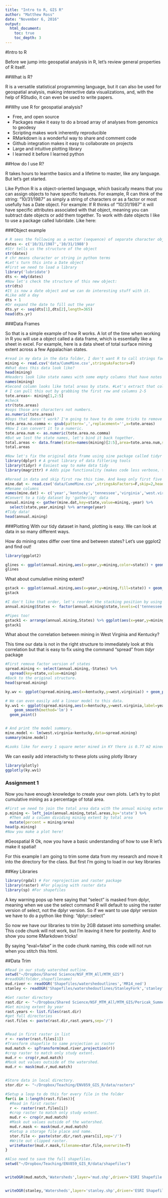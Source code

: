 ```yaml
---
title: "Intro to R, GIS R"
author: "Matthew Ross"
date: "November 6, 2016"
output: 
  html_document:
    toc: true
    toc_depth: 3
---
```

#Intro to R

Before we jump into geospatial analysis in R, let's review general properties of R itself. 


##What is R? 

R is a versatile statistical programming language, but it can also be used for geospatial analysis, making interactive data visualizations, and, with the help of RStudio, it can even be used to write papers. 

##Why use R for geospatial analysis?

- Free, and open source
- Packages make it easy to do a broad array of analyses from genomics to geodesy
- Scripting makes work inherently reproducible
- RMarkdown is a wonderful way to share and comment code
- Github integration makes it easy to collaborate on projects
- Large and intuitive plotting library 
- I learned it before I learned python

##How do I use R?

R takes hours to learnthe basics and a lifetime to master, like any language. But let's get started. 

Like Python R is a object-oriented language, which basically means that you can assign objects to have specific features. For example, R can think of the string: "10/31/1987" as simply a string of characters or as a factor or most usefully has a Date object. For example: If R thinks of "10/31/1987" it will have specific attributes associated with that object, meaning you can subtract date objects or add them together. To work with date objects I like to use a package called lubridate. Like here:

###Object example

```r
# R sees the following as a vector (sequence) of separate character objects.
dates <- c('10/31/1987','10/31/1988')
#Str tells us the structure of the object
str(dates)
# chr means character or string in python terms
#Let's turn this into a Date object 
#First we need to load a library
library('lubridate')
dts <- mdy(dates)
#Now let's check the structure of this new object:
str(dts)
#It is now a date object and we can do interesting stuff with it. 
#Like add a day
dts + 1
#Or expand the date to fill out the year
dts.yr <- seq(dts[1],dts[2],length=365)
head(dts.yr)
```


###Data Frames

So that is a simple example of how R works. A lot of the time when working in R you will use a object called a data frame, which is essentially like a sheet in excel. For example, here is a data sheet of total surface mining extent across a few Appalachian states. 


```r
#read in my data in the data folder, I don't want R to call strings factors, hence the second command
mining <- read.csv('data/CumeMine.csv',stringsAsFactors=F)
#What does this data look like?
head(mining)
#Headers look like state names with some empty columns that have notes in them.
names(mining)
#Second column looks like total areas by state. #Let's extract that column and put it in a different dataset
# I can pull this out by grabbing the first row and columns 2-5
tote.areas<- mining[1,2:5]
#check
str(tote.areas)
#oops those are characters not numbers.
as.numeric(tote.areas)
#Oops that doesn't work? I'm going to have to do some tricks to remove the commas. 
tote.area.no.comma <- gsub(pattern=',',replacement='',x=tote.areas)
#Now I can convert it to a numeric. 
tote.area.num <- as.numeric(tote.area.no.comma)
#But we lost the state names, let's bind it back together.
total.areas <- data.frame(state=names(mining)[2:5],area=tote.area.num,stringsAsFactors = F)
total.areas

#Now let's fix the original data frame using sine package called tidyr dplyr and magrittr
library(dplyr) # A great library of data fitlering tools
library(tidyr) # Easiest way to make data tidy
library(magrittr) # Adds pipe functionality (makes code less verbose, think arrows in model builder)

#Reread in data and skip first row this time. And keep only first five columns
mine.dat <- read.csv('data/CumeMine.csv',stringsAsFactors=F,skip=2,header=F)[1:5]
#Rename columns
names(mine.dat) <- c('year','kentucky','tennessee','virginia','west.virginia')
#Convert to a tidy dataset by 'gathering' data
annual.mining <- gather(mine.dat,key=state,value=mining,-year) %>% 
  select(state,year,mining) %>% arrange(year) 
#Tidy data!
head(annual.mining)
```

###Plotting
With our tidy dataset in hand, plotting is easy. We can look at data in so many different ways. 

How do mining rates differ over time and between states? Let's use ggplot2 and find out!
```r

library(ggplot2)

glines <- ggplot(annual.mining,aes(x=year,y=mining,color=state)) + geom_line()
glines
```

What about cumulative mining extent?
```r
gstack <- ggplot(annual.mining,aes(x=year,y=mining,fill=state)) + geom_area(position='stack')
gstack

#I don't like that order, let's reorder the stacking position by using factors
annual.mining$States <- factor(annual.mining$state,levels=c('tennessee','virginia','west.virginia','kentucky'))

#Pipes too!
gstack1 <- arrange(annual.mining,States) %>% ggplot(aes(x=year,y=mining,fill=States)) + geom_area(position='stack')
gstack1
```


What about the correlation between mining in West Virginia and Kentucky?

This time our data is not in the right structure to immediately look at this correlation but that is easy to fix using the command "spread" from *tidyr* package
```r
#First remove factor version of states
spread.mining <- select(annual.mining,-States) %>% 
  spread(key=state,value=mining)
#Back to the original structure.
head(spread.mining)

ky.wv <- ggplot(spread.mining,aes(x=kentucky,y=west.virginia)) + geom_point()

# We can even easily add a linear model to this data.
ky.wv1 <- ggplot(spread.mining,aes(x=kentucky,y=west.virginia,label=year)) + 
    geom_smooth(method='lm') +
  geom_point() 


# And print the model summary.
mine.model <- lm(west.virginia~kentucky,data=spread.mining)
summary(mine.model)

#Looks like for every 1 square meter mined in KY there is 0.77 m2 mined in WV. 

```

We can easily add interactivity to these plots using plotly library
```r
library(plotly)
ggplotly(ky.wv1)

```


###  Assignment 1
Now you have enough knowledge to create your own plots. Let's try to plot cumulative mining as a percentage of total area. 

```r
#First we need to join the total area data with the annual mining extent data.
p.mining <- left_join(annual.mining,total.areas,by='state') %>% 
  #Then add a column dividing mining extent by total area
  mutate(percent = mining/area)
head(p.mining)
#Now you make a plot here!

```


#Geospatial R
Ok, now you have a basic understanding of how to use R let's make it spatial!

For this example I am going to trim some data from my research and move it into the directory for the class. But first I'm going to load in our key libraries

##Key Libraries
```r
library(rgdal) # For reprojection and raster package
library(raster) #For playing with raster data
library(sp) #For shapefiles

```

A key warning pops up here saying that "select" is masked from dplyr, meaning when we use the select command R will default to using the raster version of select, not the dplyr version. So if we want to use dplyr version we have to do a python like thing: "dplyr::select"


So now we have our libraries to trim by 2GB dataset into something smaller. This code chunk will not work, but I'm leaving it here for posterity. And to show you some RMarkdown tricks!

By saying "eval=false" in the code chunk naming, this code will not run when you stitch this html. 

##Data Trim 
```r
#Read in our study watershed outline. 
setwd("~/Dropbox/Shared Science/NSF_MTM_All/MTM_GIS")
#readOGR(folder,shapefilename)
mud.river <- readOGR('Shapefiles/watershedoutlines','MR14_ned')
stanley <- readOGR('Shapefiles/watershedoutlines/StanleyFork','stanleyfork_old')

#Get raster directory
rast.dir <- "~/Dropbox/Shared Science/NSF_MTM_All/MTM_GIS/Pericak_Summer16/Data/outputProducts/yearlyMiningTIFs"
#Get mining extent by year
rast.years <- list.files(rast.dir)
#get full directories
rast.files <- paste(rast.dir,rast.years,sep='/')


#Read in first raster in list
r <- raster(rast.files[1])
#Transform shapefile to same projection as raster
mud.match <- spTransform(mud.river,projection(r))
#crop raster to match only study extent.
mud.r <- crop(r,mud.match)
#Mask out values outside of the watershed. 
mud.r <- mask(mud.r,mud.match)


#Store data in local directory. 
stor.dir <- "~/Dropbox/Teaching/ENV859_GIS_R/data/rasters"

#Setup a loop to do this for every file in the folder
for(i in 1:length(rast.files)){
  #Read in first raster
  r <- raster(rast.files[i])
  #crop raster to match only study extent.
  mud.r <- crop(r,mud.match)
  #Mask out values outside of the watershed. 
  mud.r.mask <- mask(mud.r,mud.match)
  #Setup a storage file place and name. 
  stor.file <- paste(stor.dir,rast.years[i],sep='/')
  #Write out clipped raster. 
  writeRaster(mud.r.mask,filename=stor.file,overwrite=T)
}

#Also need to save the full shapefiles. 
setwd("~/Dropbox/Teaching/ENV859_GIS_R/data/shapefiles")


writeOGR(mud.match,'Watersheds',layer='mud.shp',driver='ESRI Shapefile')


writeOGR(stanley,'Watersheds',layer='stanley.shp',driver='ESRI Shapefile')

```

##

